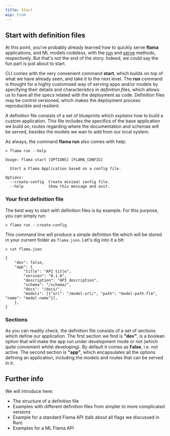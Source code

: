 ```yaml
---
title: Start
wip: true
---
```


## Start with definition files

At this point, you've probably already learned how to quickly serve **flama** applications, and ML models codeless, with
the [run](/docs/flama-cli/run) and [serve](/docs/flama-cli/serve) methods, respectively. But that's not the end of the
story. Indeed, we could say the fun part is just about to start.

<FlamaName /> CLI comes with the very convenient command **start**, which builds on top of what we have already seen,
and take it to the next level. The **run** command is thought for a highly customised way of serving apps and/or models
by specifying their details and characteristics in *definition files*, which allows us to have all the specs related
with the deployment as code. Definition files may be control versioned, which makes the deployment process reproducible
and resilient.

A <FlamaName/> definition file consists of a set of blueprints which _explains_ how to build a custom application. This
file includes the specifics of the base <FlamaName/> application we build on, routes regarding where the documentation
and schemas will be served, besides the models we wan to add from our local system.

As always, the command **flama run** also comes with help:

```commandline
> flama run --help

Usage: flama start [OPTIONS] [FLAMA_CONFIG]

  Start a Flama Application based on a config file.

Options:
  --create-config  Create minimal config file.
  --help           Show this message and exit.
```

### Your first definition file

The best way to start with definition files is by example. For this purpose, you can simply run:

```commandline
> flama run --create-config
```

This command line will produce a simple definition file which will be stored in your current folder as `flama.json`.
Let's dig into it a bit:

```commandline
> cat flama.json

{
    "dev": false,
    "app": {
        "title": "API title",
        "version": "0.1.0",
        "description": "API description",
        "schema": "/schema/",
        "docs": "/docs/",
        "models": [{"url": "/model-url/", "path": "model-path.flm", "name": "model-name"}],
    },
}
```

### Sections

As you can readily check, the definition file consists of a set of sections which define our application. The first
section we find is **"dev"**, is a boolean option that will make the app run under development mode or not (which quite
convenient whilst developing). By default it comes as **False**, i.e. not active. The second section is **"app"**, which
encapsulates all the options defining an application, including the models and routes that can be served in it.

## Further info

We will introduce here:

- The structure of a definition file
- Examples with different definition files from simpler to more complicated versions
- Example for a standard Flama API (talk about all flags we discussed in Run)
- Examples for a ML Flama API
